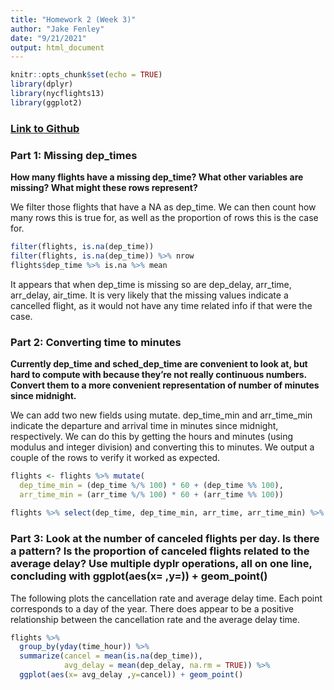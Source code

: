 ```yaml
---
title: "Homework 2 (Week 3)"
author: "Jake Fenley"
date: "9/21/2021"
output: html_document
---
```


```r
knitr::opts_chunk$set(echo = TRUE)
library(dplyr)
library(nycflights13)
library(ggplot2)

```

### [Link to Github](https://github.com/jpFenley/stat433-hw2)

### Part 1: Missing dep_times
**How many flights have a missing dep_time? What other variables are missing? What might these rows represent?**

We filter those flights that have a NA as dep_time. We can then count how many rows this is true for, as well as the proportion of rows this is the case for.


```r
filter(flights, is.na(dep_time))
filter(flights, is.na(dep_time)) %>% nrow
flights$dep_time %>% is.na %>% mean

``` 

It appears that when dep_time is missing so are dep_delay, arr_time, arr_delay, air_time. It is very likely that the missing values indicate a cancelled flight, as it would not have any time related info if that were the case. 


### Part 2: Converting time to minutes

**Currently dep_time and sched_dep_time are convenient to look at, but hard to compute with because they’re not really continuous numbers. Convert them to a more convenient representation of number of minutes since midnight.**

We can add two new fields using mutate. dep_time_min and arr_time_min indicate the departure and arrival time in minutes since midnight, respectively. We can do this by getting the hours and minutes (using modulus and integer division) and converting this to minutes. We output a couple of the rows to verify it worked as expected.

```r
flights <- flights %>% mutate(
  dep_time_min = (dep_time %/% 100) * 60 + (dep_time %% 100),
  arr_time_min = (arr_time %/% 100) * 60 + (arr_time %% 100))
            
flights %>% select(dep_time, dep_time_min, arr_time, arr_time_min) %>% head

``` 

### Part 3: Look at the number of canceled flights per day. Is there a pattern? Is the proportion of canceled flights related to the average delay? Use multiple dyplr operations, all on one line, concluding with ggplot(aes(x= ,y=)) + geom_point()

The following plots the cancellation rate and average delay time. Each point corresponds to a day of the year. There does appear to be a positive relationship between the cancellation rate and the average delay time. 

```r
flights %>% 
  group_by(yday(time_hour)) %>% 
  summarize(cancel = mean(is.na(dep_time)),
            avg_delay = mean(dep_delay, na.rm = TRUE)) %>% 
  ggplot(aes(x= avg_delay ,y=cancel)) + geom_point()

```